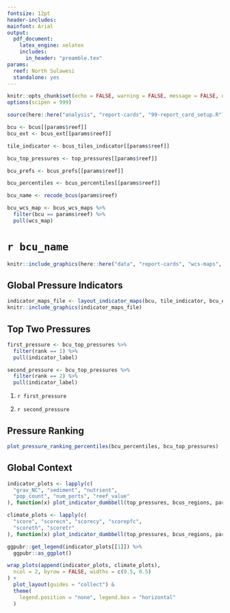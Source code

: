 ```yaml
---
fontsize: 12pt
header-includes:
mainfont: Arial
output:
  pdf_document:
    latex_engine: xelatex
    includes:
      in_header: "preamble.tex"
params:
  reef: North Sulawesi
  standalone: yes
---
```


\thispagestyle{headerandfooter}

```r
knitr::opts_chunk$set(echo = FALSE, warning = FALSE, message = FALSE, dpi = 300, fig.align = "center", out.width = "100%")
options(scipen = 999)
```

```r
source(here::here("analysis", "report-cards", "99-report_card_setup.R"))
```

```r
bcu <- bcus[[params$reef]]
bcu_ext <- bcus_ext[[params$reef]]

tile_indicator <- bcus_tiles_indicator[[params$reef]]

bcu_top_pressures <- top_pressures[[params$reef]]

bcu_prefs <- bcus_prefs[[params$reef]]

bcu_percentiles <- bcus_percentiles[[params$reef]]

bcu_name <- recode_bcus(params$reef)

bcu_wcs_map <- bcus_wcs_maps %>%
  filter(bcu == params$reef) %>%
  pull(wcs_map)
```

# `r bcu_name`

```r
knitr::include_graphics(here::here("data", "report-cards", "wcs-maps", glue("{bcu_wcs_map}.jpg")))
```

## Global Pressure Indicators

```r
indicator_maps_file <- layout_indicator_maps(bcu, tile_indicator, bcu_ext)
knitr::include_graphics(indicator_maps_file)
```

\clearpage
\enlargethispage{4\baselineskip}

## Top Two Pressures

```r
first_pressure <- bcu_top_pressures %>%
  filter(rank == 1) %>%
  pull(indicator_label)

second_pressure <- bcu_top_pressures %>%
  filter(rank == 2) %>%
  pull(indicator_label)
```

1. `r first_pressure`

2. `r second_pressure`

## Pressure Ranking

```r
plot_pressure_ranking_percentiles(bcu_percentiles, bcu_top_pressures)
```

\vspace{-0.35in}

## Global Context

```r
indicator_plots <- lapply(c(
  "grav_NC", "sediment", "nutrient",
  "pop_count", "num_ports", "reef_value"
), function(x) plot_indicator_dumbbell(top_pressures, bcus_regions, params$reef, x))

climate_plots <- lapply(c(
  "score", "scorecn", "scorecy", "scorepfc",
  "scoreth", "scoretr"
), function(x) plot_indicator_dumbbell(top_pressures, bcus_regions, params$reef, x))
```

```r
ggpubr::get_legend(indicator_plots[[1]]) %>%
  ggpubr::as_ggplot()
```

\vspace{-0.45in}

```r
wrap_plots(append(indicator_plots, climate_plots),
  ncol = 2, byrow = FALSE, widths = c(0.5, 0.5)
) +
  plot_layout(guides = "collect") &
  theme(
    legend.position = "none", legend.box = "horizontal"
  )
```
